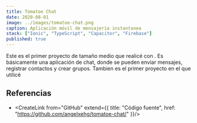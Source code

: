 ```yaml
---
title: Tomatoe Chat
date: 2020-08-01
image: ../images/tomatoe-chat.png
caption: Aplicación móvil de mensajería instantanea
stack: ["Ionic", "TypeScript", "Capacitor", "Firebase"]
published: true
---
```


Este es el primer proyecto de tamaño medio que realicé con <CreateLink from="Ionic"/>. Es básicamente una aplicación de chat, donde se pueden enviar mensajes, registrar contactos y crear grupos. Tambien es el primer proyecto en el que utilicé <CreateLink from="Firebase"/>

## Referencias

- <CreateLink from="GitHub" extend={{
  title: "Código fuente",
  href: "https://github.com/angelxehg/tomatoe-chat/"
}}/>
